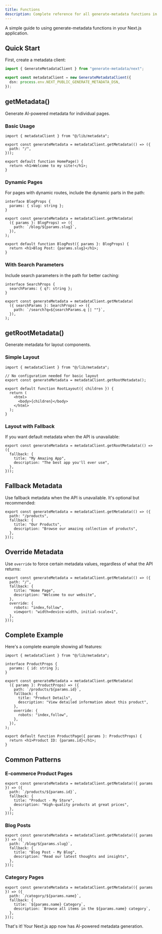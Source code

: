 ```yaml
---
title: Functions
description: Complete reference for all generate-metadata functions in Next.js
---
```


A simple guide to using generate-metadata functions in your Next.js application.

## Quick Start

First, create a metadata client:

```ts title="lib/metadata.ts"
import { GenerateMetadataClient } from "generate-metadata/next";

export const metadataClient = new GenerateMetadataClient({
  dsn: process.env.NEXT_PUBLIC_GENERATE_METADATA_DSN,
});
```

## getMetadata()

Generate AI-powered metadata for individual pages.

### Basic Usage

```tsx title="app/page.tsx"
import { metadataClient } from "@/lib/metadata";

export const generateMetadata = metadataClient.getMetadata(() => ({
  path: "/",
}));

export default function HomePage() {
  return <h1>Welcome to my site!</h1>;
}
```

### Dynamic Pages

For pages with dynamic routes, include the dynamic parts in the path:

```tsx title="app/blog/[slug]/page.tsx"
interface BlogProps {
  params: { slug: string };
}

export const generateMetadata = metadataClient.getMetadata(
  ({ params }: BlogProps) => ({
    path: `/blog/${params.slug}`,
  }),
);

export default function BlogPost({ params }: BlogProps) {
  return <h1>Blog Post: {params.slug}</h1>;
}
```

### With Search Parameters

Include search parameters in the path for better caching:

```tsx title="app/search/page.tsx"
interface SearchProps {
  searchParams: { q?: string };
}

export const generateMetadata = metadataClient.getMetadata(
  ({ searchParams }: SearchProps) => ({
    path: `/search?q=${searchParams.q || ""}`,
  }),
);
```

## getRootMetadata()

Generate metadata for layout components.

### Simple Layout

```tsx title="app/layout.tsx"
import { metadataClient } from "@/lib/metadata";

// No configuration needed for basic layout
export const generateMetadata = metadataClient.getRootMetadata();

export default function RootLayout({ children }) {
  return (
    <html>
      <body>{children}</body>
    </html>
  );
}
```

### Layout with Fallback

If you want default metadata when the API is unavailable:

```tsx title="app/layout.tsx"
export const generateMetadata = metadataClient.getRootMetadata(() => ({
  fallback: {
    title: "My Amazing App",
    description: "The best app you'll ever use",
  },
}));
```

## Fallback Metadata

Use fallback metadata when the API is unavailable. It's optional but recommended:

```tsx title="app/products/page.tsx"
export const generateMetadata = metadataClient.getMetadata(() => ({
  path: "/products",
  fallback: {
    title: "Our Products",
    description: "Browse our amazing collection of products",
  },
}));
```

## Override Metadata

Use `override` to force certain metadata values, regardless of what the API returns:

```tsx title="app/page.tsx"
export const generateMetadata = metadataClient.getMetadata(() => ({
  path: "/",
  fallback: {
    title: "Home Page",
    description: "Welcome to our website",
  },
  override: {
    robots: "index,follow",
    viewport: "width=device-width, initial-scale=1",
  },
}));
```

## Complete Example

Here's a complete example showing all features:

```tsx title="app/products/[id]/page.tsx"
import { metadataClient } from "@/lib/metadata";

interface ProductProps {
  params: { id: string };
}

export const generateMetadata = metadataClient.getMetadata(
  ({ params }: ProductProps) => ({
    path: `/products/${params.id}`,
    fallback: {
      title: "Product Details",
      description: "View detailed information about this product",
    },
    override: {
      robots: "index,follow",
    },
  }),
);

export default function ProductPage({ params }: ProductProps) {
  return <h1>Product ID: {params.id}</h1>;
}
```

## Common Patterns

### E-commerce Product Pages

```tsx title="app/products/[id]/page.tsx"
export const generateMetadata = metadataClient.getMetadata(({ params }) => ({
  path: `/products/${params.id}`,
  fallback: {
    title: "Product - My Store",
    description: "High-quality products at great prices",
  },
}));
```

### Blog Posts

```tsx title="app/blog/[slug]/page.tsx"
export const generateMetadata = metadataClient.getMetadata(({ params }) => ({
  path: `/blog/${params.slug}`,
  fallback: {
    title: "Blog Post - My Blog",
    description: "Read our latest thoughts and insights",
  },
}));
```

### Category Pages

```tsx title="app/category/[name]/page.tsx"
export const generateMetadata = metadataClient.getMetadata(({ params }) => ({
  path: `/category/${params.name}`,
  fallback: {
    title: `${params.name} Category`,
    description: `Browse all items in the ${params.name} category`,
  },
}));
```

That's it! Your Next.js app now has AI-powered metadata generation.

